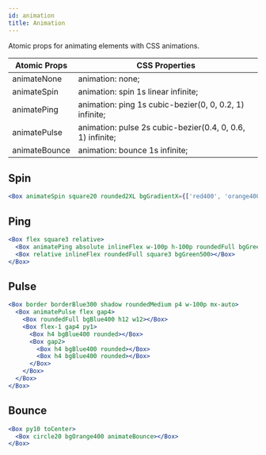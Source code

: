 ```yaml
---
id: animation
title: Animation
---
```


Atomic props for animating elements with CSS animations.

| Atomic Props  | CSS Properties                                             |
| ------------- | ---------------------------------------------------------- |
| animateNone   | animation: none;                                           |
| animateSpin   | animation: spin 1s linear infinite;                        |
| animatePing   | animation: ping 1s cubic-bezier(0, 0, 0.2, 1) infinite;    |
| animatePulse  | animation: pulse 2s cubic-bezier(0.4, 0, 0.6, 1) infinite; |
| animateBounce | animation: bounce 1s infinite;                             |

## Spin

```jsx live
<Box animateSpin square20 rounded2XL bgGradientX={['red400', 'orange400']} />
```

## Ping

```jsx live
<Box flex square3 relative>
  <Box animatePing absolute inlineFlex w-100p h-100p roundedFull bgGreen400--O75></Box>
  <Box relative inlineFlex roundedFull square3 bgGreen500></Box>
</Box>
```

## Pulse

```jsx live
<Box border borderBlue300 shadow roundedMedium p4 w-100p mx-auto>
  <Box animatePulse flex gap4>
    <Box roundedFull bgBlue400 h12 w12></Box>
    <Box flex-1 gap4 py1>
      <Box h4 bgBlue400 rounded></Box>
      <Box gap2>
        <Box h4 bgBlue400 rounded></Box>
        <Box h4 bgBlue400 rounded></Box>
      </Box>
    </Box>
  </Box>
</Box>
```

## Bounce

```jsx live
<Box py10 toCenter>
  <Box circle20 bgOrange400 animateBounce></Box>
</Box>
```
